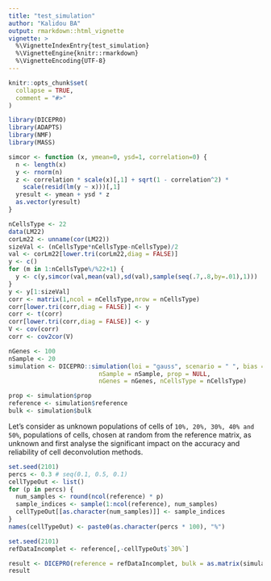 ```yaml
---
title: "test_simulation"
author: "Kalidou BA"
output: rmarkdown::html_vignette
vignette: >
  %\VignetteIndexEntry{test_simulation}
  %\VignetteEngine{knitr::rmarkdown}
  %\VignetteEncoding{UTF-8}
---
```


```r
knitr::opts_chunk$set(
  collapse = TRUE,
  comment = "#>"
)
```


```r
library(DICEPRO)
library(ADAPTS)
library(NMF)
library(MASS)
```



```r
simcor <- function (x, ymean=0, ysd=1, correlation=0) {
  n <- length(x)
  y <- rnorm(n)
  z <- correlation * scale(x)[,1] + sqrt(1 - correlation^2) *
    scale(resid(lm(y ~ x)))[,1]
  yresult <- ymean + ysd * z
  as.vector(yresult)
}
```



```r
nCellsType <- 22
data(LM22)
corLm22 <- unname(cor(LM22))
sizeVal <- (nCellsType*nCellsType-nCellsType)/2
val <- corLm22[lower.tri(corLm22,diag = FALSE)]
y <- c()
for (m in 1:nCellsType%/%22+1) {
  y <- c(y,simcor(val,mean(val),sd(val),sample(seq(.7,.8,by=.01),1)))
}
y <- y[1:sizeVal]
corr <- matrix(1,ncol = nCellsType,nrow = nCellsType)
corr[lower.tri(corr,diag = FALSE)] <- y
corr <- t(corr)
corr[lower.tri(corr,diag = FALSE)] <- y
V <- cov(corr)
corr <- cov2cor(V)
```



```r
nGenes <- 100
nSample <- 20
simulation <- DICEPRO::simulation(loi = "gauss", scenario = " ", bias = TRUE, corr = corr,
                         nSample = nSample, prop = NULL,
                         nGenes = nGenes, nCellsType = nCellsType)

prop <- simulation$prop
reference <- simulation$reference
bulk <- simulation$bulk
```

Let's consider as unknown populations of cells of `10%, 20%, 30%, 40% and 50%`, populations of cells, chosen at random from the reference matrix, as unknown and first analyse the significant impact on the accuracy and reliability of cell deconvolution methods.

```r
set.seed(2101)
percs <- 0.3 # seq(0.1, 0.5, 0.1)
cellTypeOut <- list()
for (p in percs) {
  num_samples <- round(ncol(reference) * p)
  sample_indices <- sample(1:ncol(reference), num_samples)
  cellTypeOut[[as.character(num_samples)]] <- sample_indices
}
names(cellTypeOut) <- paste0(as.character(percs * 100), "%")
```



```r
set.seed(2101)
refDataIncomplet <- reference[,-cellTypeOut$`30%`]

result <- DICEPRO(reference = refDataIncomplet, bulk = as.matrix(simulation$bulk), methodDeconv = "DCQ", W_prime = 0, p_prime = 0, gamma_par = 10^12)
result
```

